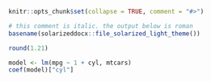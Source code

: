 ```r
knitr::opts_chunk$set(collapse = TRUE, comment = "#>")
```
```r
# this comment is italic. the output below is roman
basename(solarizeddocx::file_solarized_light_theme())

round(1.21)

model <- lm(mpg ~ 1 + cyl, mtcars)
coef(model)["cyl"]
```
